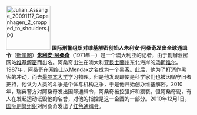 [[File:Julian Assange 20091117 Copenhagen 2 cropped to shoulders.jpg|120px|left]]
'''国际刑警组织对维基解密创始人朱利安·阿桑奇发出全球通缉令'''（[http://news.xinhuanet.com/world/2010-12/02/c_12839353.htm 新华网]）'''[[朱利安·阿桑奇]]'''（1971年－）是一个澳大利亚的记者，由于創辦泄密网站[[维基解密]]而出名。阿桑奇出生在澳大利亚[[昆士蘭州]]东北海岸的[[汤斯维尔]]。1987年，阿桑奇在网络上以Mendax之名成为一个黑客。此后，他为了打消作黑客的冲动，而去[[墨尔本大学]]学习物理。但是他发现即使是科学家们也被因循守旧者把持，他认为人类的斗争是个体与机构之争，于是他开始创办维基解密。2010年，瑞典警方对阿桑奇发出国际通缉令，阿桑奇被控强奸和猥亵。但阿桑奇说，有人在发起运动诋毁他的名誉，对他的指控是这一企图的一部分。2010年12月1日，[[国际刑警组织]]对阿桑奇发出了[[红色通缉令]]。